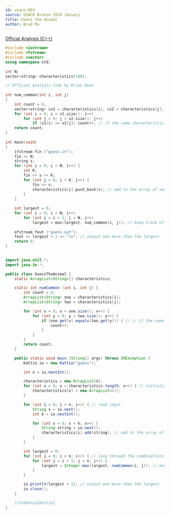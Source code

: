 ```yaml
---
id: usaco-893
source: USACO Bronze 2019 January
title: Guess the Animal
author: Brad Ma
---
```


[Official Analysis (C++)](http://usaco.org/current/data/sol_guess_bronze_jan19.html)

<LanguageSection>
  
<CPPSection>
  
```cpp
#include <iostream>
#include <fstream>
#include <vector>
using namespace std;
 
int N;
vector<string> characteristics[100];

// Official Analysis Code by Brian Dean
 
int num_common(int i, int j)
{
	int count = 0;
	vector<string> &v1 = characteristics[i], &v2 = characteristics[j];
	for (int i = 0; i < v1.size(); i++)
		for (int j = 0; j < v2.size(); j++)
			if (v1[i] == v2[j]) count++; // if the same characteristic, add to count
	return count;
}
 
int main(void)
{
	ifstream fin ("guess.in");
	fin >> N;
	string s;
	for (int i = 0; i < N; i++) {
		int K;
		fin >> s >> K;
		for (int j = 0; j < K; j++) {
			fin >> s;
			characteristics[i].push_back(s); // add to the array of vectors
		}
	}
    
	int largest = 0;
	for (int i = 0; i < N; i++)
		for (int j = i + 1; j < N; j++)
			largest = max(largest, num_common(i, j)); // keep track of the largest
 
	ofstream fout ("guess.out");
	fout << largest + 1 << "\n"; // output one more than the largest
	return 0;
}
  
```
  
</CPPSection>

<JavaSection>
  
```java
import java.util.*;
import java.io.*;

public class GuessTheAnimal {
	static ArrayList<String>[] characteristics;

	static int numCommon (int i, int j) {
		int count = 0;
		ArrayList<String> one = characteristics[i];
		ArrayList<String> two = characteristics[j];

		for (int x = 0; x < one.size(); x++) {
			for (int y = 0; y < two.size(); y++) {
				if (one.get(x).equals(two.get(y))) { // // if the same characteristic, add to count
					count++;
				}
			}
		}
		return count;
	}

	public static void main (String[] args) throws IOException {
		Kattio io = new Kattio("guess");

		int n = io.nextInt();

		characteristics = new ArrayList[n];
		for (int x = 0; x < characteristics.length; x++) { // initialize arraylists
			characteristics[x] = new ArrayList<>();
		}

		for (int i = 0; i < n; i++) { // read input
			String s = io.next();
			int k = io.nextInt();

			for (int x = 0; x < k; x++) {
				String string = io.next();
				characteristics[i].add(string); // add to the array of arraylists
			}
		}

		int largest = 0;
		for (int i = 0; i < n; i++) { // loop through the combinations
			for (int j = i + 1; j < n; j++) {
				largest = Integer.max(largest, numCommon(i, j)); // keep track of the largest
			}
		}

		io.println(largest + 1); // output one more than the largest
		io.close();
	}

	//CodeSnip{Kattio}
}  
```
</JavaSection>
  
</LanguageSection>
